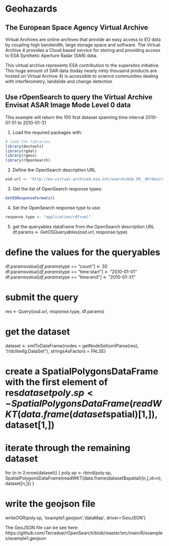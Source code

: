 # Geohazards 

## The European Space Agency Virtual Archive

Virtual Archives are online archives that provide an easy access to EO data by coupling high bandwidth, large storage space and software. The Virtual Archive 4 provides a Cloud based service for storing and providing access to ESA Synthetic Aperture Radar (SAR) data.

This virtual archive represents ESA contribution to the supersites initiative. This huge amount of SAR data (today nearly ninty thousand products are hosted on Virtual Archive 4) is accessible to science communities dealing with interferometry, landslide and change detection

## Use rOpenSearch to query the Virtual Archive Envisat ASAR Image Mode Level 0 data

This example will return the 100 first dataset spanning time interval 2010-01-01 to 2010-01-31

1. Load the required packages with:

```r
# load the libraries
library(devtools)
library(rgdal)
library(rgeos)
library(rOpenSearch)
```

2. Define the OpenSearch description URL

```r
osd.url <- "http://eo-virtual-archive4.esa.int/search/ASA_IM__0P/description"
```
3. Get the list of OpenSearch response types:

```r
GetOSResponseFormats()
```

4. Set the OpenSearch response type to use:

```r
response.type <- "application/rdf+xml"
```

5. get the queryables dataframe from the OpenSearch description URL
df.params <- GetOSQueryables(osd.url, response.type)

# define the values for the queryables
df.params$value[df.params$type == "count"] <- 30 
df.params$value[df.params$type == "time:start"] <- "2010-01-01"
df.params$value[df.params$type == "time:end"] <- "2010-01-31"

# submit the query
res <- Query(osd.url, response.type, df.params)

# get the dataset
dataset <- xmlToDataFrame(nodes = getNodeSet(xmlParse(res), 
  "//dclite4g:DataSet"), stringsAsFactors = FALSE)

# create a SpatialPolygonsDataFrame with the first element of res$dataset
poly.sp <- SpatialPolygonsDataFrame(readWKT(data.frame(dataset$spatial)[1,]), dataset[1,])

# iterate through the remaining dataset
for (n in 2:nrow(dataset)) {
  poly.sp <- rbind(poly.sp,
    SpatialPolygonsDataFrame(readWKT(data.frame(dataset$spatial)[n,],id=n), dataset[n,]))
}

# write the geojson file
writeOGR(poly.sp, 'example1.geojson','dataMap', driver='GeoJSON')

The GeoJSON file can be see here: https://github.com/Terradue/rOpenSearch/blob/master/src/main/R/examples/example1.geojson
